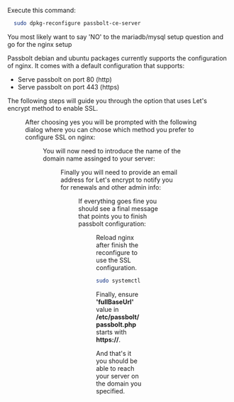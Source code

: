 
Execute this command:

```bash
  sudo dpkg-reconfigure passbolt-ce-server
```

You most likely want to say 'NO' to the mariadb/mysql setup question and go for the nginx setup

Passbolt debian and ubuntu packages currently supports the configuration of nginx. It comes with a default configuration that supports:

- Serve passbolt on port 80 (http)
- Serve passbolt on port 443 (https)

The following steps will guide you through the option that uses Let's encrypt method to enable SSL.

<Figure
  src="https://help.passbolt.com/assets/img/help/2020/05/debian-package/configure_nginx.png"
  alt="Configure nginx dialog"
  caption="fig. Configure nginx dialog"
/>

After choosing yes you will be prompted with the following dialog where you can choose which method you prefer to configure SSL on nginx:

<Figure
  src="https://help.passbolt.com/assets/img/help/2020/05/debian-package/nginx_choices.png"
  alt="nginx SSL dialog"
  caption="fig. nginx SSL dialog"
/>

You will now need to introduce the name of the domain name assinged to your server:

<Figure
  src="https://help.passbolt.com/assets/img/help/2020/05/debian-package/nginx_domain.png"
  alt="nginx domain name"
  caption="fig. nginx domain name"
/>

Finally you will need to provide an email address for Let's encrypt to notify you for renewals and other admin info:

<Figure
  src="https://help.passbolt.com/assets/img/help/2020/05/debian-package/lets_encrypt_email.png"
  alt="lets encrypt admin email"
  caption="fig. lets encrypt admin email"
/>

If everything goes fine you should see a final message that points you to finish passbolt configuration:

<Figure
  src="https://help.passbolt.com/assets/img/help/2020/05/debian-package/success.png"
  alt="Success message"
  caption="fig. Success message"
/>

Reload nginx after finish the reconfigure to use the SSL configuration.

```bash
sudo systemctl reload nginx
```

Finally, ensure **'fullBaseUrl'** value in **/etc/passbolt/passbolt.php** starts with **https://**.

And that's it you should be able to reach your server on the domain you specified.
